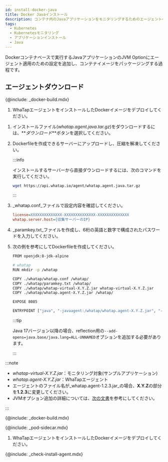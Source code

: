 ```yaml
---
id: install-docker-java
title: Docker Javaインストール
description: コンテナ内のJavaアプリケーションをモニタリングするためのエージェントのインストール段階です。
tags:
  - Kubernetes
  - Kubernetesモニタリング
  - アプリケーションインストール
  - Java
---
```



Dockerコンテナベースで実行するJavaアプリケーションのJVM Optionにエージェント適用のための設定を追加し、コンテナイメージをパッケージングする過程です。

## エージェントダウンロード

<Tabs>
<TabItem value="dockerinstall" label="Docker Install" default>

{@include: _docker-build.mdx}

1.  WhaTapエージェントをインストールしたDockerイメージをデプロイしてください。

</TabItem>
<TabItem value="direct" label="直接インストール">

1.  インストールファイル(_whatap.agent.java.tar.gz_)をダウンロードするには、**_ダウンロード_**ボタンを選択してください。

2.  Dockerfileを作成できるサーバーにアップロードし、圧縮を解凍してください。

    :::info

    インストールするサーバーから直接ダウンロードするには、次のコマンドを実行してください。

    ```bash
    wget https://api.whatap.io/agent/whatap.agent.java.tar.gz
    ```

    :::

3.  _whatap.conf_ファイルで設定内容を確認してください。

    ```ini
    license=XXXXXXXXXXXXXX-XXXXXXXXXXXXXX-XXXXXXXXXXXXXX
    whatap.server.host={収集サーバーのIP}
    ```

4.  _paramkey.txt_ファイルを作成し、6桁の英語と数字で構成されたパスワードを入力してください。

5.  次の例を参考にしてDockerfileを作成してください。

    ```bash title='Dockerfile'
    FROM openjdk:8-jdk-alpine

    # whatap
    RUN mkdir -p /whatap

    COPY ./whatap/whatap.conf /whatap/
    COPY ./whatap/paramkey.txt /whatap/
    COPY ./whatap/whatap-virtual-X.Y.Z.jar whatap-virtual-X.Y.Z.jar
    COPY ./whatap/whatap.agent-X.Y.Z.jar /whatap/

    EXPOSE 8085

    ENTRYPOINT ["java", "-javaagent:/whatap/whatap.agent-X.Y.Z.jar", "-Dwhatap.micro.enabled=true", "-cp", "whatap-virtual-X.Y.Z.jar", "-Dwhatap.port=8085", "-Duser.timezone=Asia/Seoul", "-Dfile.encoding=UTF-8", "com.virtual.App"]
    ```

    :::tip

    Java 17バージョン以降の場合、reflection用の`--add-opens=java.base/java.lang=ALL-UNNAMED`オプションを追加する必要があります。

    :::

:::note

-   _whatap-virtual-X.Y.Z.jar_：モニタリング対象(サンプルアプリケーション)
-   _whatap.agent-X.Y.Z.jar_：WhaTapエージェント
-   エージェントのファイル名が_whatap.agent-1.2.3.jar_の場合、**X.Y.Z**の部分を**1.2.3**に変更してください。
-   JVMオプション追加の詳細については、[次の文書](https://docs.whatap.io/java/install-agent#addjvmopt)を参考にしてください。

:::

</TabItem>
<TabItem value='eksfargate' label='EKS Fargate'>

{@include: _docker-build.mdx}

{@include: _pod-sidecar.mdx}

1.  WhaTapエージェントをインストールしたDockerイメージをデプロイしてください。

</TabItem>
</Tabs>

{@include: _check-install-agent.mdx}
